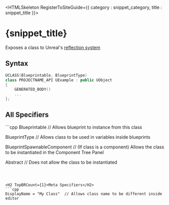 

<HTMLSkeleton RegisterToSiteGuide={{ category : snippet_category, title : snippet_title }}>



<H1>{snippet_title}</H1>

Exposes a class to Unreal's [reflection system][1]



<H2>Syntax</H2>

```cpp
UCLASS(Blueprintable, BlueprintType)
class PROJECTNAME_API UExample : public UObject
{
    GENERATED_BODY()
    ...
};
```


<H2 TopBRCount={1}>All Specifiers</H2>
```cpp
Blueprintable  // Allows blueprint to instance from this class

BlueprintType  // Allows class to be used in variables inside blueprints

BlueprintSpawnableComponent  // (If class is a component) Allows the class to be instantiated in the Component Tree Panel 

Abstract  // Does not allow the class to be instantiated
```



<H2 TopBRCount={1}>Meta Specifiers</H2>
```cpp
DisplayName = "My Class"  // Allows class name to be different inside editor
```



[1]: https://www.unrealengine.com/en-US/blog/unreal-property-system-reflection
</HTMLSkeleton>